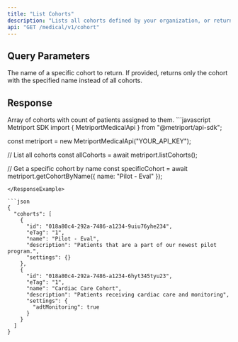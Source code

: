 ```yaml
---
title: "List Cohorts"
description: "Lists all cohorts defined by your organization, or returns a specific cohort by name."
api: "GET /medical/v1/cohort"
---
```


## Query Parameters

<ParamField query="name" type="string" optional>
  The name of a specific cohort to return. If provided, returns only the cohort with the specified name instead of all cohorts.
</ParamField>

## Response

<ResponseField name="cohorts" type="Cohort[]">
  Array of cohorts with count of patients assigned to them.
  <Expandable title="Cohort properties">
    <Snippet file="cohort-response.mdx" />
  </Expandable>
</ResponseField>

<ResponseExample>
  ```javascript Metriport SDK
  import { MetriportMedicalApi } from "@metriport/api-sdk";

  const metriport = new MetriportMedicalApi("YOUR_API_KEY");

  // List all cohorts
  const allCohorts = await metriport.listCohorts();

  // Get a specific cohort by name
  const specificCohort = await metriport.getCohortByName({ name: "Pilot - Eval" });
```
</ResponseExample>

```json
{
  "cohorts": [
    {
      "id": "018a80c4-292a-7486-a1234-9uiu76yhe234",
      "eTag": "1",
      "name": "Pilot - Eval",
      "description": "Patients that are a part of our newest pilot program.",
      "settings": {}
    },
    {
      "id": "018a80c4-292a-7486-a1234-6hyt345tyu23",
      "eTag": "1",
      "name": "Cardiac Care Cohort",
      "description": "Patients receiving cardiac care and monitoring",
      "settings": {
        "adtMonitoring": true
      }
    }
  ]
}
```
